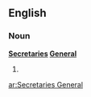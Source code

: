 ==English==

===Noun===
'''[[secretary|Secretaries]] [[general|General]]'''

# {{plural of|[[Secretary General]]}}

[[ar:Secretaries General]]